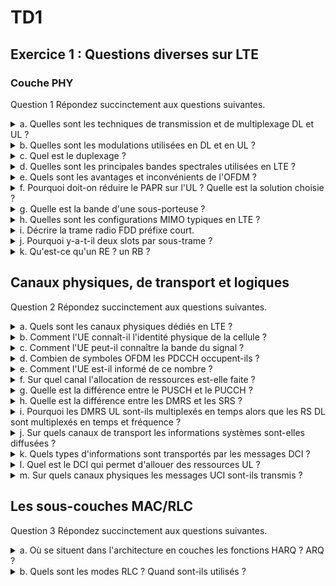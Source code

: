 # TD1

## Exercice 1 : Questions diverses sur LTE

### Couche PHY

Question 1 Répondez succinctement aux questions suivantes.


<details>
<summary>a. Quelles sont les techniques de transmission et de multiplexage DL et UL ?</summary>

OFDMA (DL) et SC-FDMA (UL)

</details>

<details>
<summary>b. Quelles sont les modulations utilisées en DL et en UL ?</summary>

DL : QPSK, 16-QAM, 64-QAM ; UL : idem mais 64-QAM seulement pour les terminaux de cat. 5

</details>


<details>
<summary>c. Quel est le duplexage ?</summary>

FDD

</details>


<details>
<summary>d. Quelles sont les principales bandes spectrales utilisées en LTE ?</summary>

En France : 800MHz, 1800MHz, 2600MHz

</details>


<details>
<summary>e. Quels sont les avantages et inconvénients de l'OFDM ?</summary>

Avantages :

- 1) faible coût et simplicité de la modulation et de la démodulation
- 2) efficacité spectrale
- 3) lutte contre la propagation multi-trajet

Inconvénients :

- 1) interférence entre sous-porteuses
- 2) fort PAPR

</details>


<details>
<summary>f. Pourquoi doit-on réduire le PAPR sur l'UL ? Quelle est la solution choisie ?</summary>

Un fort PAPR réduit l'efficacité des amplificateurs de puissance. On choisit SC-FDMA sur le UL

</details>


<details>
<summary>g. Quelle est la bande d'une sous-porteuse ?</summary>

15 kHz

</details>


<details>
<summary>h. Quelles sont les configurations MIMO typiques en LTE ?</summary>

Au début de la 4G : 2x2 puis 4x4, maintenant : 8x8

</details>


<details>
<summary>i. Décrire la trame radio FDD préfixe court.</summary>

1 trame de 10ms comprend 10 sous-trames de 1 ms, chaque sous-trame est divisée en 2 slots de 0.5ms, chaque slot comprend 7 symboles OFDM (préfixe cyclique normal)

</details>


<details>
<summary>j. Pourquoi y-a-t-il deux slots par sous-trame ?</summary>

Pour permettre du saut de fréquence intra-sous-trame.

</details>


<details>
<summary>k. Qu'est-ce qu'un RE ? un RB ?</summary>

1RE=1 sous-porteuse pendant 1 symbole OFDM, 1RB=12 sous-porteuses pendant 7 symboles OFDM

</details>


## Canaux physiques, de transport et logiques

Question 2 Répondez succinctement aux questions suivantes.

<details>
<summary>a. Quels sont les canaux physiques dédiés en LTE ?</summary>

Il n'y a pas de canaux physiques dédiés.

</details>

<details>
<summary>b. Comment l'UE connaît-il l'identité physique de la cellule ?</summary>

En utilisant le PSS et le SSS.

</details>

<details>
<summary>c. Comment l'UE peut-il connaître la bande du signal ?</summary>

Il lit le PBCH.

</details>

<details>
<summary>d. Combien de symboles OFDM les PDCCH occupent-ils ?</summary>

De 1 à 4 symboles OFDM.

</details>


<details>
<summary>e. Comment l'UE est-il informé de ce nombre ?</summary>

En lisant le PCFICH (CFI)

</details>


<details>
<summary>f. Sur quel canal l'allocation de ressources est-elle faite ?</summary>

Sur le PDCCH, messages DCI.

</details>


<details>
<summary>g. Quelle est la différence entre le PUSCH et le PUCCH ?</summary>

PUCCH : contrôle, PUSCH : données+contrôle

</details>

<details>
<summary>h. Quelle est la différence entre les DMRS et les SRS ?</summary>

Les DMRS sont utilisés pour la démodulation du signal, les SRS pour l'estimation de la qualité du canal sur une large bande et pour l'estimation de l'avance en temps après l'accès.

</details>

<details>
<summary>i. Pourquoi les DMRS UL sont-ils multiplexés en temps alors que les RS DL sont multiplexés en temps et fréquence ?</summary>

En SC-FDMA, les symboles QAM émis par un UE sont multiplexés en temps.

</details>

<details>
<summary>j. Sur quels canaux de transport les informations systèmes sont-elles diffusées ?</summary>

MIB : BCH, SIB : DL-SCH.

</details>

<details>
<summary>k. Quels types d'informations sont transportés par les messages DCI ?</summary>

Essentiellement : indications d'allocation de ressources, information pour l'adaptation de lien (MCS), informations HARQ (numéro de processus, indicateur de nouvelle transmission).

</details>

<details>
<summary>l. Quel est le DCI qui permet d'allouer des ressources UL ?</summary>

DCI0

</details>


<details>
<summary>m. Sur quels canaux physiques les messages UCI sont-ils transmis ?</summary>

PUSCH quand il y a des données à transmettre, PUCCH sinon.

</details>

## Les sous-couches MAC/RLC

Question 3 Répondez succinctement aux questions suivantes.

<details>
<summary>a. Où se situent dans l'architecture en couches les fonctions HARQ ? ARQ ?</summary>

- HARQ dans le MAC
- ARQ dans RLC (mode AM)

</details>

<details>
<summary>b. Quels sont les modes RLC ? Quand sont-ils utilisés ?</summary>

- TM : BCCH, PCCH, CCCH
- UM : DTCH pour un trafic avec contrainte de délai
- AM : DTCH, DCCH.

</details>
